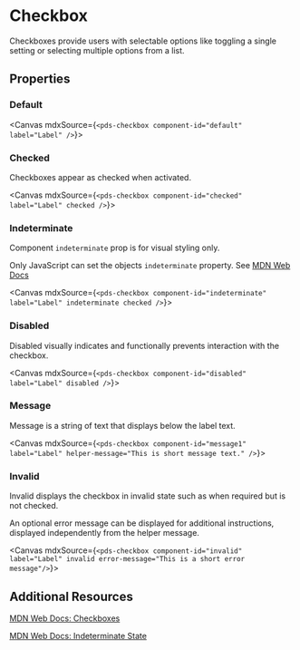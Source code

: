 

<Meta of={stories} />

# Checkbox

Checkboxes provide users with selectable options like toggling a single setting or selecting multiple options from a list.

## Properties

<ArgTypes of={stories} />

### Default

<Canvas mdxSource={`
<pds-checkbox component-id="default" label="Label" />
`}>
<pds-checkbox component-id="default" label="Label" />
</Canvas>

### Checked

Checkboxes appear as checked when activated.

<Canvas mdxSource={`
<pds-checkbox component-id="checked" label="Label" checked />
`}>
  <pds-checkbox component-id="checked" label="Label" checked />
</Canvas>

### Indeterminate

Component `indeterminate` prop is for visual styling only.

Only JavaScript can set the objects `indeterminate` property. See [MDN Web Docs](https://developer.mozilla.org/en-US/docs/Web/HTML/Element/input/checkbox#indeterminate_state_checkboxes)

<Canvas mdxSource={`
<pds-checkbox component-id="indeterminate" label="Label" indeterminate checked />
`}>
  <pds-checkbox component-id="indeterminate" label="Label" indeterminate checked />
</Canvas>

### Disabled

Disabled visually indicates and functionally prevents interaction with the checkbox.

<Canvas mdxSource={`
<pds-checkbox component-id="disabled" label="Label" disabled />
`}>
  <pds-checkbox component-id="disabled" label="Label" disabled />
</Canvas>

### Message

Message is a string of text that displays below the label text.

<Canvas mdxSource={`
<pds-checkbox component-id="message1" label="Label" helper-message="This is short message text." />
`}>
  <pds-checkbox component-id="message1" label="Label" helper-message="This is short message text." />
</Canvas>

### Invalid

Invalid displays the checkbox in invalid state such as when required but is not checked.

An optional error message can be displayed for additional instructions, displayed independently from the helper message.

<Canvas mdxSource={`
<pds-checkbox component-id="invalid" label="Label" invalid error-message="This is a short error message"/>
`}>
  <pds-checkbox component-id="invalid" label="Label" invalid error-message="This is a short error message" />
</Canvas>

## Additional Resources

[MDN Web Docs: Checkboxes](https://developer.mozilla.org/en-US/docs/Web/HTML/Element/input/checkbox)

[MDN Web Docs: Indeterminate State](https://developer.mozilla.org/en-US/docs/Web/HTML/Element/input/checkbox#indeterminate_state_checkboxes)

